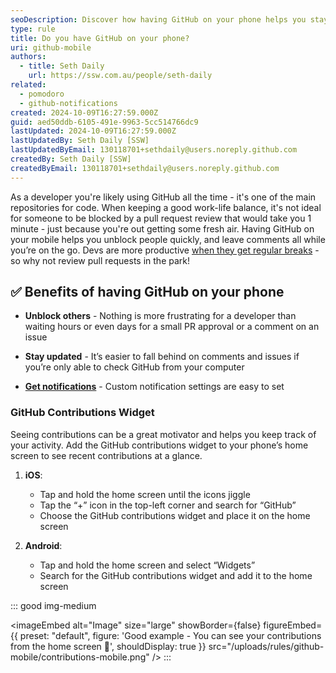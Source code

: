 ```yaml
---
seoDescription: Discover how having GitHub on your phone helps you stay connected to your projects and unblock your team from anywhere.
type: rule
title: Do you have GitHub on your phone?
uri: github-mobile
authors:
  - title: Seth Daily
    url: https://ssw.com.au/people/seth-daily
related:
  - pomodoro
  - github-notifications
created: 2024-10-09T16:27:59.000Z
guid: aed50ddb-6105-491e-9963-5cc514766dc9
lastUpdated: 2024-10-09T16:27:59.000Z
lastUpdatedBy: Seth Daily [SSW]
lastUpdatedByEmail: 130118701+sethdaily@users.noreply.github.com
createdBy: Seth Daily [SSW]
createdByEmail: 130118701+sethdaily@users.noreply.github.com
---
```


As a developer you're likely using GitHub all the time - it's one of the main repositories for code. When keeping a good work-life balance, it's not ideal for someone to be blocked by a pull request review that would take you 1 minute - just because you're out getting some fresh air.
Having GitHub on your mobile helps you unblock people quickly, and leave comments all while you’re on the go. Devs are more productive [when they get regular breaks](/pomodoro) - so why not review pull requests in the park!

## ✅ Benefits of having GitHub on your phone

* **Unblock others** - Nothing is more frustrating for a developer than waiting hours or even days for a small PR approval or a comment on an issue

* **Stay updated** - It’s easier to fall behind on comments and issues if you’re only able to check GitHub from your computer

* **[Get notifications](/github-notifications)** - Custom notification settings are easy to set

### GitHub Contributions Widget

Seeing contributions can be a great motivator and helps you keep track of your activity. Add the GitHub contributions widget to your phone’s home screen to see recent contributions at a glance.

1. **iOS**:
   * Tap and hold the home screen until the icons jiggle
   * Tap the “+” icon in the top-left corner and search for “GitHub”
   * Choose the GitHub contributions widget and place it on the home screen

2. **Android**:
   * Tap and hold the home screen and select “Widgets”
   * Search for the GitHub contributions widget and add it to the home screen

::: good img-medium

<imageEmbed
  alt="Image"
  size="large"
  showBorder={false}
  figureEmbed={{
    preset: "default",
    figure: 'Good example - You can see your contributions from the home screen 🤖',
    shouldDisplay: true
  }}
  src="/uploads/rules/github-mobile/contributions-mobile.png"
/>
:::
